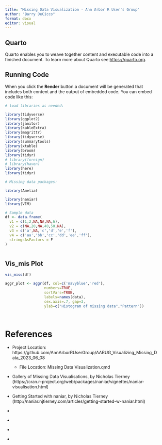 ```yaml
---
title: "Missing Data Visualization - Ann Arbor R User's Group"
author: "Barry DeCicco"
format: docx
editor: visual
---
```


## Quarto

Quarto enables you to weave together content and executable code into a finished document. To learn more about Quarto see <https://quarto.org>.

## Running Code

When you click the **Render** button a document will be generated that includes both content and the output of embedded code. You can embed code like this:

```r

# load libraries as needed:

library(tidyverse)
library(ggplot2)
library(janitor)
library(kableExtra)
library(magrittr)
library(tidyverse)
library(summarytools)
library(xtable)
library(broom)
library(tidyr)
# library(foreign)
# library(haven)
library(here)
library(tidyr)

# Missing data packages:

library(Amelia)

library(naniar)
library(VIM)
```



```r

# Sample data
df <- data.frame(
  v1 = c(1,2,NA,NA,NA,6),
  v2 = c(NA,20,NA,40,50,NA),
  v3 = c('a',NA,'c','d','e','f'),
  v4 = c('aa','bb','cc','dd','ee','ff'),
  stringsAsFactors = F
)



```


## Vis_mis Plot


```r

vis_miss(df)

```

```r

aggr_plot <- aggr(df, col=c('navyblue','red'), 
                  numbers=TRUE, 
                  sortVars=TRUE, 
                  labels=names(data), 
                  cex.axis=.7, gap=3, 
                  ylab=c("Histogram of missing data","Pattern"))




```



# References 
 
  *   Project Location:  https://github.com/AnnArborRUserGroup/AARUG_Visualizing_Missing_Data_2023_06_08<p>
    *   File Location:   Missing Data Visualization.qmd<p>
  *   Gallery of Missing Data Visualisations, by Nicholas Tierney (https://cran.r-project.org/web/packages/naniar/vignettes/naniar-visualisation.html) <p>
  *   Getting Started with naniar, by Nicholas Tierney (http://naniar.njtierney.com/articles/getting-started-w-naniar.html)<p>
  *    <p>
  *    <p>
  *    <p>
  *    <p>  


